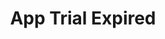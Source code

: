 ---
title: 'App Trial Expired'
description: 'This event is triggered whenever an app trial subscription expires in a company.'
---